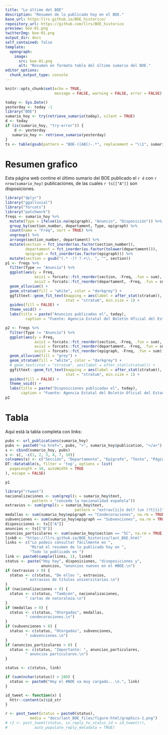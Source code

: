```yaml
---
title: "Lo último del BOE"
description: "Resumen de lo publicado hoy en el BOE."
base_url: https:llrs.github.io/BOE_historico/
repository_url: https://github.com/llrs/BOE_historico
preview: boe-01.png
twitterImg: boe-01.png
output_dir: docs
self_contained: false
template:
  opengraph:
    image:
      src: boe-01.png
      alt: "Resumen en formato tabla del último sumario del BOE."
editor_options: 
  chunk_output_type: console
---
```


```r
knitr::opts_chunk$set(echo = TRUE, 
                      message = FALSE, warning = FALSE, error = FALSE)
```


```r
today <- Sys.Date()
yesterday <- today -1
library("BOE")
sumario_hoy <- try(retrieve_sumario(today), silent = TRUE)
d <- today
if (is(sumario_hoy, "try-error")) {
    d <- yesterday
   sumario_hoy <- retrieve_sumario(yesterday)
}
ts <- table(gsub(pattern = "BOE-([AB])-.*", replacement = "\\1", sumario_hoy$publication))
```

# Resumen grafico

Esta página web contine el último sumario del BOE publicado el `r d` con `r nrow(sumario_hoy)` publicaciones, de las cuales `r ts[["A"]]` son disposiciones.

```r
library("dplyr")
library("ggalluvial")
library("forcats")
library("patchwork")
freqs <- sumario_hoy %>% 
  mutate(Type = ifelse(is.na(epigraph), "Anuncio", "Disposición")) %>% 
  group_by(section_number, departament, Type, epigraph) %>% 
  count(name = "Freq", sort = TRUE) %>% 
  ungroup() %>% 
  arrange(section_number, departament) %>% 
  mutate(section = fct_inorder(as.factor(section_number)),
         departament = fct_inorder(as.factor(tolower(departament))),
         epigraph = fct_inorder(as.factor(epigraph))) %>% 
  mutate(section = gsub("(.* -)? ?.+\\. ", "", section))
p1 <- freqs %>% 
  filter(Type == "Anuncio") %>% 
  ggplot(aes(y = Freq, 
             axis1 = forcats::fct_reorder(section, -Freq, .fun = sum), 
             axis2 = forcats::fct_reorder(departament, -Freq, .fun = sum))) +
  geom_alluvium() +
  geom_stratum(fill = "white", color = "darkgrey") +
  ggfittext::geom_fit_text(mapping = aes(label = after_stat(stratum)), 
                           stat = "stratum", min.size = 1) +
  guides(fill = FALSE) +
  theme_void() +
  labs(title = paste("Anuncios publicadas el", today),
         caption = "Fuente: Agencia Estatal del Boletín Oficial del Estado\nAutor: @Lluis_Rev")

p2 <- freqs %>% 
  filter(Type != "Anuncio") %>% 
  ggplot(aes(y = Freq, 
             axis1 = forcats::fct_reorder(section, -Freq, .fun = sum), 
             axis2 = forcats::fct_reorder(departament, -Freq, .fun = sum), 
             axis3 = forcats::fct_reorder(epigraph, -Freq, .fun = sum))) +
  geom_alluvium(fill = "grey") +
  geom_stratum(fill = "white", color = "darkgrey") +
  # geom_text(stat = "stratum", aes(label = after_stat(stratum))) +
  ggfittext::geom_fit_text(mapping = aes(label = after_stat(stratum)), 
                           stat = "stratum", min.size = 1) +
  guides(fill = FALSE) +
  theme_void() +
  labs(title = paste("Disposiciones publicadas el", today),
       caption = "Fuente: Agencia Estatal del Boletín Oficial del Estado\nAutor: @Lluis_Rev")
p2
```

# Tabla

Aquí está la tabla completa con links:

```r
pubs <- url_publications(sumario_hoy)
pubs <- paste0("<a href=", pubs, ">", sumario_hoy$publication, "</a>")
s <- cbind(sumario_hoy, pubs)
s <- s[, -c(1, 2, 3, 4, 7, 10)]
colnames(s) <- c("Sección", "Departamento", "Epígrafe", "Texto", "Páginas", "Link")
DT::datatable(s, filter = 'top', options = list(
  pageLength = 10, autoWidth = TRUE
), escape = FALSE)
```

```r
p1
```

```r
library("rtweet")
nacionalizaciones <- sum(grepl(x = sumario_hoy$text, 
            pattern = "concede la nacionalidad española"))
extravios <- sum(grepl(x = sumario_hoy$text, 
                               pattern = "extrav[íi]o del? (un )?t[íi]tulo"))
medallas <- sum(sumario_hoy$epigraph == "Condecoraciones", na.rm = TRUE)
subvenciones <- sum(sumario_hoy$epigraph == "Subvenciones", na.rm = TRUE)
disposiciones <- ts[["A"]]
anuncios <- ts[["B"]]
anuncios_particulares <- sum(sumario_hoy$section == "5C", na.rm = TRUE)
link0 <- "https://llrs.github.io/BOE_historico/last_BOE.html"
links <- c("Lo podeis consultar fácilmente en ", 
           "Mirad el resumen de lo publicado hoy en ",
           "Todo lo publicado en ")
link <- paste0(sample(links, 1), link0)
status <- paste("Hoy hay", disposiciones, "disoposiciones y",
                anuncios, "anuncios nuevos en el #BOE.\n")
if (extravios > 0) {
  status <- c(status, "De ellos ", extravios, 
         " extravíos de títulos universitarios.\n")
}
if (nacionalizaciones > 0) {
  status <- c(status, "También", nacionalizaciones, 
         " cartas de naturaleza.\n")
}
if (medallas > 0) {
  status <- c(status, "Otorgadas", medallas, 
         " condecoraciones.\n")
}
if (subvenciones > 0) {
  status <- c(status, "Otorgadas", subvenciones, 
         " subvenciones.\n")
}
if (anuncios_particulares > 0) {
  status <- c(status, "Importante: ", anuncios_particulares, 
         " anuncios particulares.\n")
}

status <- c(status, link)

if (sum(nchar(status)) > 280) {
  status <- paste0("Hoy el #BOE va muy cargado...\n.", link)
}

id_tweet <- function(x) {
  httr::content(x)$id_str
}

r <- post_tweet(status = paste0(status),
           media = "docs/last_BOE_files/figure-html/graphics-1.png")
# r2 <- post_tweet(status, in_reply_to_status_id = id_tweet(r), 
#            auto_populate_reply_metadata = TRUE)
```
